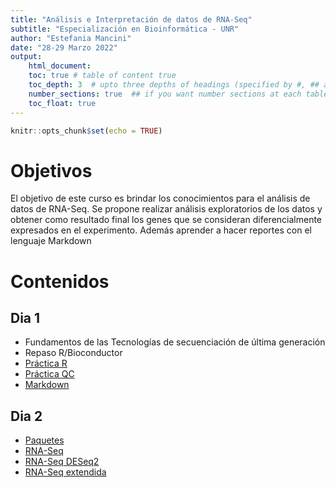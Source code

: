 ```yaml
---
title: "Análisis e Interpretación de datos de RNA-Seq"
subtitle: "Especialización en Bioinformática - UNR"
author: "Estefania Mancini"
date: "28-29 Marzo 2022"
output:
    html_document:
    toc: true # table of content true
    toc_depth: 3  # upto three depths of headings (specified by #, ## and ###)
    number_sections: true  ## if you want number sections at each table header
    toc_float: true
---
```


```r
knitr::opts_chunk$set(echo = TRUE)
```

# Objetivos
El objetivo de este curso es brindar los conocimientos  para el análisis de datos de RNA-Seq.  Se propone realizar análisis exploratorios de los datos y obtener como resultado final los genes que se consideran diferencialmente expresados en el experimento. 
Además aprender a hacer reportes con el lenguaje Markdown 

# Contenidos

## Dia 1

* Fundamentos de las Tecnologías de secuenciación de última generación
* Repaso R/Bioconductor
* [Práctica R](pca1.html) 
* [Práctica QC](pca2.html)
* [Markdown](pca4.html)

## Dia 2

* [Paquetes](pca3_install.html)
* [RNA-Seq](pca3.html)
* [RNA-Seq DESeq2](pca3b.html)
* [RNA-Seq extendida](pca3c.html)




